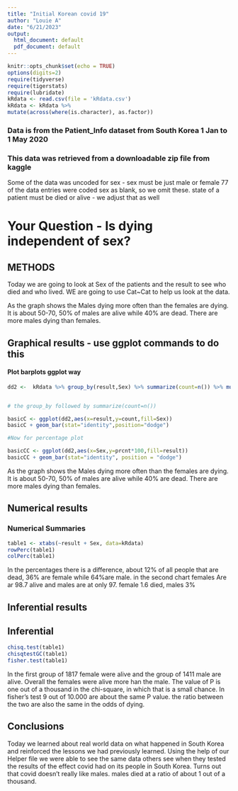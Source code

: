 ```yaml
---
title: "Initial Korean covid 19"
author: "Louie A"
date: "6/21/2023"
output:
  html_document: default
  pdf_document: default
---
```


```r
knitr::opts_chunk$set(echo = TRUE)
options(digits=2)
require(tidyverse)
require(tigerstats)
require(lubridate)
kRdata <- read.csv(file = 'kRdata.csv')
kRdata <- kRdata %>%
mutate(across(where(is.character), as.factor))

```
### Data is from the Patient_Info dataset from South Korea 1 Jan to 1 May 2020
### This data was retrieved from a downloadable zip file from kaggle

Some of the data was uncoded for sex - sex must be just male or female
77 of the data entries were coded sex  as blank, so we omit these.
state of a patient must be died or alive - we adjust that as well   
  
# Your Question - Is dying independent of sex?

## METHODS
Today we are going to look at Sex of the patients and the result to see who died and who lived. WE are going to use Cat~Cat to help us look at the data.


As the graph shows the Males dying more often than the females are dying. It is about 50-70, 50% of males are alive while 40% are dead. There are more males dying than females.


## Graphical results - use ggplot commands to do this  

#### Plot barplots ggplot way

```r
dd2 <-  kRdata %>% group_by(result,Sex) %>% summarize(count=n()) %>% mutate(prcnt=count/sum(count))


# the group_by followed by summarize(count=n())

basicC <- ggplot(dd2,aes(x=result,y=count,fill=Sex))
basicC + geom_bar(stat="identity",position="dodge")

#Now for percentage plot

basicCC <- ggplot(dd2,aes(x=Sex,y=prcnt*100,fill=result)) 
basicCC + geom_bar(stat="identity", position = "dodge")
```

  As the graph shows the Males dying more often than the females are dying. It is about 50-70, 50% of males are alive while 40% are dead. There are more males dying than females.






  
## Numerical results

### Numerical Summaries  

```r
table1 <- xtabs(~result + Sex, data=kRdata)
rowPerc(table1)
colPerc(table1)
```
In the percentages there is a difference, about 12% of all people that are dead, 36% are female while 64%are male. in the second chart females Are ar 98.7 alive and males are at only 97. female 1.6 died, males 3%


## Inferential results 
## Inferential  

```r
chisq.test(table1)
chisqtestGC(table1)
fisher.test(table1)
```
In the first group of 1817 female were alive and the group of 1411 male are alive. Overall the females were alive more han the male. The value of P is one out of a thousand in the chi-square, in which that is a small chance. In fisher's test 9 out of 10.000 are about the same P value. the ratio between the two are also the same in the odds of dying.

## Conclusions
Today we learned about real world data on what happened in South Korea and reinforced the lessons we had previously learned. Using the help of our Helper file we were able to see the same data others see when they tested the results of the effect covid had on its people in South Korea. Turns out that covid doesn't really like males. males died at a ratio of about 1 out of a thousand.

